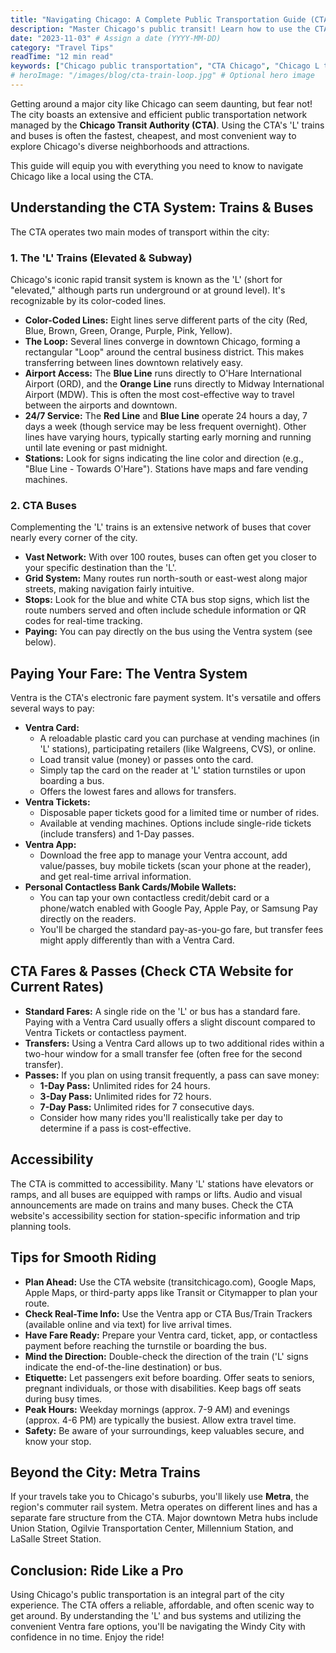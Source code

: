 ```yaml
---
title: "Navigating Chicago: A Complete Public Transportation Guide (CTA)"
description: "Master Chicago's public transit! Learn how to use the CTA 'L' trains and buses, understand the Ventra fare system, and get tips for smooth travel."
date: "2023-11-03" # Assign a date (YYYY-MM-DD)
category: "Travel Tips"
readTime: "12 min read"
keywords: ["Chicago public transportation", "CTA Chicago", "Chicago L train", "Chicago buses", "Ventra card", "how to use CTA", "getting around Chicago", "Chicago transit guide"]
# heroImage: "/images/blog/cta-train-loop.jpg" # Optional hero image
---
```


Getting around a major city like Chicago can seem daunting, but fear not! The city boasts an extensive and efficient public transportation network managed by the **Chicago Transit Authority (CTA)**. Using the CTA's 'L' trains and buses is often the fastest, cheapest, and most convenient way to explore Chicago's diverse neighborhoods and attractions.

This guide will equip you with everything you need to know to navigate Chicago like a local using the CTA.

## Understanding the CTA System: Trains & Buses

The CTA operates two main modes of transport within the city:

### 1. The 'L' Trains (Elevated & Subway)

Chicago's iconic rapid transit system is known as the 'L' (short for "elevated," although parts run underground or at ground level). It's recognizable by its color-coded lines.

*   **Color-Coded Lines:** Eight lines serve different parts of the city (Red, Blue, Brown, Green, Orange, Purple, Pink, Yellow).
*   **The Loop:** Several lines converge in downtown Chicago, forming a rectangular "Loop" around the central business district. This makes transferring between lines downtown relatively easy.
*   **Airport Access:** The **Blue Line** runs directly to O'Hare International Airport (ORD), and the **Orange Line** runs directly to Midway International Airport (MDW). This is often the most cost-effective way to travel between the airports and downtown.
*   **24/7 Service:** The **Red Line** and **Blue Line** operate 24 hours a day, 7 days a week (though service may be less frequent overnight). Other lines have varying hours, typically starting early morning and running until late evening or past midnight.
*   **Stations:** Look for signs indicating the line color and direction (e.g., "Blue Line - Towards O'Hare"). Stations have maps and fare vending machines.

### 2. CTA Buses

Complementing the 'L' trains is an extensive network of buses that cover nearly every corner of the city.

*   **Vast Network:** With over 100 routes, buses can often get you closer to your specific destination than the 'L'.
*   **Grid System:** Many routes run north-south or east-west along major streets, making navigation fairly intuitive.
*   **Stops:** Look for the blue and white CTA bus stop signs, which list the route numbers served and often include schedule information or QR codes for real-time tracking.
*   **Paying:** You can pay directly on the bus using the Ventra system (see below).

## Paying Your Fare: The Ventra System

Ventra is the CTA's electronic fare payment system. It's versatile and offers several ways to pay:

*   **Ventra Card:**
    *   A reloadable plastic card you can purchase at vending machines (in 'L' stations), participating retailers (like Walgreens, CVS), or online.
    *   Load transit value (money) or passes onto the card.
    *   Simply tap the card on the reader at 'L' station turnstiles or upon boarding a bus.
    *   Offers the lowest fares and allows for transfers.
*   **Ventra Tickets:**
    *   Disposable paper tickets good for a limited time or number of rides.
    *   Available at vending machines. Options include single-ride tickets (include transfers) and 1-Day passes.
*   **Ventra App:**
    *   Download the free app to manage your Ventra account, add value/passes, buy mobile tickets (scan your phone at the reader), and get real-time arrival information.
*   **Personal Contactless Bank Cards/Mobile Wallets:**
    *   You can tap your own contactless credit/debit card or a phone/watch enabled with Google Pay, Apple Pay, or Samsung Pay directly on the readers.
    *   You'll be charged the standard pay-as-you-go fare, but transfer fees might apply differently than with a Ventra Card.

## CTA Fares & Passes (Check CTA Website for Current Rates)

*   **Standard Fares:** A single ride on the 'L' or bus has a standard fare. Paying with a Ventra Card usually offers a slight discount compared to Ventra Tickets or contactless payment.
*   **Transfers:** Using a Ventra Card allows up to two additional rides within a two-hour window for a small transfer fee (often free for the second transfer).
*   **Passes:** If you plan on using transit frequently, a pass can save money:
    *   **1-Day Pass:** Unlimited rides for 24 hours.
    *   **3-Day Pass:** Unlimited rides for 72 hours.
    *   **7-Day Pass:** Unlimited rides for 7 consecutive days.
    *   Consider how many rides you'll realistically take per day to determine if a pass is cost-effective.

## Accessibility

The CTA is committed to accessibility. Many 'L' stations have elevators or ramps, and all buses are equipped with ramps or lifts. Audio and visual announcements are made on trains and many buses. Check the CTA website's accessibility section for station-specific information and trip planning tools.

## Tips for Smooth Riding

*   **Plan Ahead:** Use the CTA website (transitchicago.com), Google Maps, Apple Maps, or third-party apps like Transit or Citymapper to plan your route.
*   **Check Real-Time Info:** Use the Ventra app or CTA Bus/Train Trackers (available online and via text) for live arrival times.
*   **Have Fare Ready:** Prepare your Ventra card, ticket, app, or contactless payment before reaching the turnstile or boarding the bus.
*   **Mind the Direction:** Double-check the direction of the train ('L' signs indicate the end-of-the-line destination) or bus.
*   **Etiquette:** Let passengers exit before boarding. Offer seats to seniors, pregnant individuals, or those with disabilities. Keep bags off seats during busy times.
*   **Peak Hours:** Weekday mornings (approx. 7-9 AM) and evenings (approx. 4-6 PM) are typically the busiest. Allow extra travel time.
*   **Safety:** Be aware of your surroundings, keep valuables secure, and know your stop.

## Beyond the City: Metra Trains

If your travels take you to Chicago's suburbs, you'll likely use **Metra**, the region's commuter rail system. Metra operates on different lines and has a separate fare structure from the CTA. Major downtown Metra hubs include Union Station, Ogilvie Transportation Center, Millennium Station, and LaSalle Street Station.

## Conclusion: Ride Like a Pro

Using Chicago's public transportation is an integral part of the city experience. The CTA offers a reliable, affordable, and often scenic way to get around. By understanding the 'L' and bus systems and utilizing the convenient Ventra fare options, you'll be navigating the Windy City with confidence in no time. Enjoy the ride! 